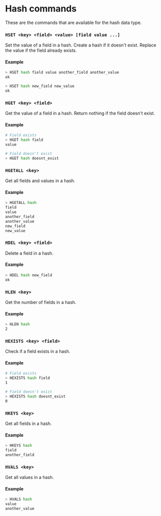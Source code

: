 # Hash commands

These are the commands that are available for the hash data type.

### `HSET <key> <field> <value> [field value ...]`

Set the value of a field in a hash. Create a hash if it doesn't exist. Replace the value if the field already exists.

#### Example

```sh
> HSET hash field value another_field another_value
ok

> HSET hash new_field new_value
ok
```

### `HGET <key> <field>`

Get the value of a field in a hash. Return nothing if the field doesn't exist.

#### Example

```sh
# Field exists
> HGET hash field
value

# Field doesn't exist
> HGET hash doesnt_exist
```

### `HGETALL <key>`

Get all fields and values in a hash.

#### Example

```sh
> HGETALL hash
field
value
another_field
another_value
new_field
new_value
```

### `HDEL <key> <field>`

Delete a field in a hash.

#### Example

```sh
> HDEL hash new_field
ok
```

### `HLEN <key>`

Get the number of fields in a hash.

#### Example

```sh
> HLEN hash
2
```

### `HEXISTS <key> <field>`

Check if a field exists in a hash.

#### Example

```sh
# Field exists
> HEXISTS hash field
1

# Field doesn't exist
> HEXISTS hash doesnt_exist
0
```

### `HKEYS <key>`

Get all fields in a hash.

#### Example

```sh
> HKEYS hash
field
another_field
```

### `HVALS <key>`

Get all values in a hash.

#### Example

```sh
> HVALS hash
value
another_value
```
